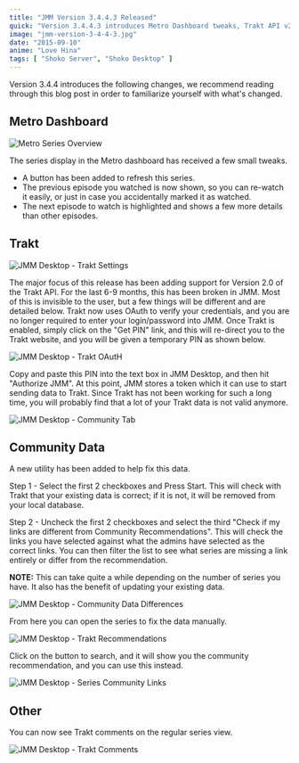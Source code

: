 ```yaml
---
title: "JMM Version 3.4.4.3 Released"
quick: "Version 3.4.4.3 introduces Metro Dashboard tweaks, Trakt API v2.0 support, and a new Community Data utility."
image: "jmm-version-3-4-4-3.jpg"
date: "2015-09-10"
anime: "Love Hina"
tags: [ "Shoko Server", "Shoko Desktop" ]
---
```


Version 3.4.4 introduces the following changes, we recommend reading through this blog post in order to familiarize
yourself with what's changed.

## Metro Dashboard

![Metro Series Overview](/images/blog/jmm-version-3-4-4-3-metro-overview.jpg)

The series display in the Metro dashboard has received a few small tweaks.

* A button has been added to refresh this series.
* The previous episode you watched is now shown, so you can re-watch it easily, or just in case you accidentally marked
  it as watched.
* The next episode to watch is highlighted and shows a few more details than other episodes.

## Trakt

![JMM Desktop - Trakt Settings](/images/blog/jmm-version-3-4-4-3-trakt-settings.jpg)

The major focus of this release has been adding support for Version 2.0 of the Trakt API. For the last 6-9 months, this
has been broken in JMM. Most of this is invisible to the user, but a few things will be different and are detailed
below. Trakt now uses OAuth to verify your credentials, and you are no longer required to enter your login/password into
JMM. Once Trakt is enabled, simply click on the "Get PIN" link, and this will re-direct you to the Trakt website, and
you will be given a temporary PIN as shown below.

![JMM Desktop - Trakt OAutH](/images/blog/jmm-version-3-4-4-3-trakt-auth.jpg)

Copy and paste this PIN into the text box in JMM Desktop, and then hit "Authorize JMM". At this point, JMM stores a
token which it can use to start sending data to Trakt. Since Trakt has not been working for such a long time, you will
probably find that a lot of your Trakt data is not valid anymore.

![JMM Desktop - Community Tab](/images/blog/jmm-version-3-4-4-3-community-data.jpg)

## Community Data

A new utility has been added to help fix this data.

Step 1 - Select the first 2 checkboxes and Press Start. This will check with Trakt that your existing data is correct;
if it is not, it will be removed from your local database.

Step 2 - Uncheck the first 2 checkboxes and select the third "Check if my links are different from Community
Recommendations". This will check the links you have selected against what the admins have selected as the correct
links. You can then filter the list to see what series are missing a link entirely or differ from the recommendation.

**NOTE:** This can take quite a while depending on the number of series you have. It also has the benefit of updating
your existing data.

![JMM Desktop - Community Data Differences](/images/blog/jmm-version-3-4-4-3-community-data-differences.jpg)

From here you can open the series to fix the data manually.

![JMM Desktop - Trakt Recommendations](/images/blog/jmm-version-3-4-4-3-trakt-recommends.jpg)

Click on the button to search, and it will show you the community recommendation, and you can use this instead.

![JMM Desktop - Series Community Links](/images/blog/jmm-version-3-4-4-3-community-links.jpg)

## Other

You can now see Trakt comments on the regular series view.

![JMM Desktop - Trakt Comments](/images/blog/jmm-version-3-4-4-3-trakt-comments.jpg)

